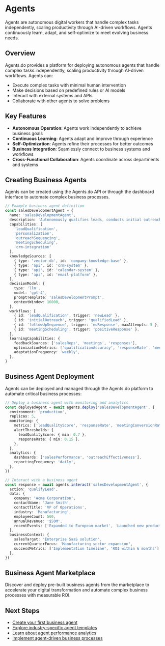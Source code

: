 # Agents

Agents are autonomous digital workers that handle complex tasks independently, scaling productivity through AI-driven workflows. Agents continuously learn, adapt, and self-optimize to meet evolving business needs.

## Overview

Agents.do provides a platform for deploying autonomous agents that handle complex tasks independently, scaling productivity through AI-driven workflows. Agents can:

- Execute complex tasks with minimal human intervention
- Make decisions based on predefined rules or AI models
- Interact with external systems and APIs
- Collaborate with other agents to solve problems

## Key Features

- **Autonomous Operation**: Agents work independently to achieve business goals
- **Continuous Learning**: Agents adapt and improve through experience
- **Self-Optimization**: Agents refine their processes for better outcomes
- **Business Integration**: Seamlessly connect to business systems and workflows
- **Cross-Functional Collaboration**: Agents coordinate across departments and systems

## Creating Business Agents

Agents can be created using the Agents.do API or through the dashboard interface to automate complex business processes.

```typescript
// Example business agent definition
const salesDevelopmentAgent = {
  name: 'salesDevelopmentAgent',
  description: 'Autonomously qualifies leads, conducts initial outreach, and schedules meetings with sales representatives',
  capabilities: [
    'leadQualification', 
    'personalization', 
    'outreachSequencing', 
    'meetingScheduling', 
    'crm-integration'
  ],
  knowledgeSources: [
    { type: 'vector-db', id: 'company-knowledge-base' },
    { type: 'api', id: 'crm-system' },
    { type: 'api', id: 'calendar-system' },
    { type: 'api', id: 'email-platform' },
  ],
  decisionModel: {
    type: 'llm',
    model: 'gpt-4',
    promptTemplate: 'salesDevelopmentPrompt',
    contextWindow: 16000,
  },
  workflows: [
    { id: 'leadQualification', trigger: 'newLead' },
    { id: 'initialOutreach', trigger: 'qualifiedLead' },
    { id: 'followUpSequence', trigger: 'noResponse', maxAttempts: 5 },
    { id: 'meetingScheduling', trigger: 'positiveResponse' },
  ],
  learningCapabilities: {
    feedbackSources: ['salesReps', 'meetings', 'responses'],
    optimizationMetrics: ['qualificationAccuracy', 'responseRate', 'meetingConversionRate'],
    adaptationFrequency: 'weekly',
  },
}
```

## Business Agent Deployment

Agents can be deployed and managed through the Agents.do platform to automate critical business processes:

```typescript
// Deploy a business agent with monitoring and analytics
const deployedAgent = await agents.deploy('salesDevelopmentAgent', {
  environment: 'production',
  replicas: 5,
  monitoring: {
    metrics: ['leadQualityScore', 'responseRate', 'meetingConversionRate'],
    alertThresholds: {
      leadQualityScore: { min: 0.7 },
      responseRate: { min: 0.15 },
    },
  },
  analytics: {
    dashboards: ['salesPerformance', 'outreachEffectiveness'],
    reportingFrequency: 'daily',
  },
})

// Interact with a business agent
const response = await agents.interact('salesDevelopmentAgent', {
  action: 'qualifyLead',
  data: { 
    company: 'Acme Corporation',
    contactName: 'Jane Smith',
    contactTitle: 'VP of Operations',
    industry: 'Manufacturing',
    employeeCount: 500,
    annualRevenue: '$50M',
    recentEvents: ['Expanded to European market', 'Launched new product line'],
  },
  businessContext: { 
    salesTarget: 'Enterprise SaaS solution',
    currentQuarterFocus: 'Manufacturing sector expansion',
    successMetrics: ['Implementation timeline', 'ROI within 6 months'],
  },
})
```

## Business Agent Marketplace

Discover and deploy pre-built business agents from the marketplace to accelerate your digital transformation and automate complex business processes with measurable ROI.

## Next Steps

- [Create your first business agent](/ai/agents/create)
- [Explore industry-specific agent templates](/ai/agents/templates)
- [Learn about agent performance analytics](/ai/agents/analytics)
- [Implement agent-driven business processes](/ai/agents/business-processes)
